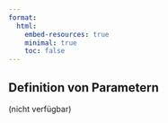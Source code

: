 ```yaml
---
format:
  html:
    embed-resources: true
    minimal: true 
    toc: false
---
```


## Definition von Parametern

(nicht verfügbar)